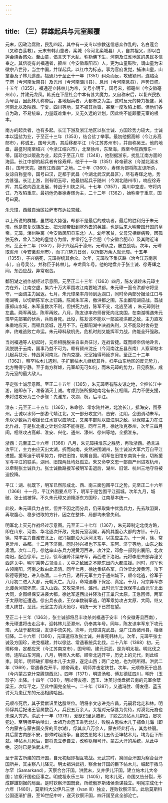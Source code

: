 ```yaml
---
---
---
```

title: （三）群雄起兵与元室颠覆
---



元末，因政治腐败，民乱四起，其中有一支专以宗教迷信惑众作乱的，名白莲会（又称白莲教）。元末有韩山童者，栾城（今河北栾城县）人，自其祖父，即以白莲会烧香惑众。至山童，倡言天下大乱，弥勒佛下生，河南及江淮地区的愚民多信奉之。其信徒有刘福通者，颍州（今安徽阜阳市）人，更为山童鼓吹，谓山童为宋徽宗八世孙，当主中国，并谋起兵，以红巾为标志。事为官府发觉，捕诛山童，山童妻及子林儿逃走。福通乃于至正十一年（1351）纠众而反，攻破颍州，连陷汝宁府（今河南汝南县）及光州（今河南潢川县）、息州（今河南息县），声势日盛。十五年（1355），福通迎立韩林儿为帝，又号小明王，国号宋，都亳州（今安徽亳州市），并建元龙凤。韩氏在下层社会中本有甚大魔力，又自称宋后，以复兴民族为号召，因此林儿称帝后，各地起兵者，大都奉之为主。这时反元的势力极盛，黄河南北以及陕西、宁夏、四川等地，莫不被其兵锋，甚至一度攻陷上都。但他们各自为政，不易统率，力量既难集中，又无久远的计划，因此终不能颠覆元室的根本。

南方的起兵者，也有多起。长江下游及浙江地区以张士诚、方国珍势力较大。士诚本以运盐为业，于至正十三年（1353），结合盐丁举事。最初他据高邮（今江苏高邮市），称诚王，国号大周，其后移都平江（今江苏苏州市），并自称吴王。他的地盘，最盛时南至绍兴（今浙江绍兴市），北至徐州，东至海，西至今皖西豫东一带。国珍也以贩盐为业，起兵于至正八年（1348），他割据浙东，扰乱江南方面的海运。长江中部的起兵者有徐寿辉，他于十一年（1351）称帝蕲水（今湖北浠水县），国号天完，据有江西湖广之地。二十年（1360），寿辉为部将陈友谅所杀，友谅自称皇帝，国号曰汉，定都于武昌（今湖北武汉武昌区），尽有寿辉之地，势力甚强。长江上游，则有明玉珍，他最初起兵于随州（今湖北随州市），响应徐寿辉，其后改向西北发展，转战于川陕之间。十七年（1357），乘川中空虚，守将内讧，乃攻陷重庆。最初他仍奉徐寿辉为主，二十二年（1362），始称帝于重庆，国号曰夏。

朱元璋，西藏自治区拉萨市布达拉宫藏。

以上所说的群雄，虽然地大势强，却都不是最后的成功者。最后的胜利归于朱元璋，他是恢复汉族故土、把元顺帝赶到塞外去的英雄，也是后来大明帝国开国的皇帝。元璋，濠州钟离（今安徽凤阳县东北）人，幼年家贫，父母兄相继病殁，因孤独无依，曾入当地的皇觉寺为僧，并常行乞于合肥（今安徽合肥市）及其附近诸州。至正十二年（1352），郭子兴起兵于濠州，元璋从之，屡立战功。次年，元璋取滁州（今安徽滁州市），而子兴势力日弱，以所部万余人就元璋。十五年（1355），子兴病死，元璋得统其余众。次年，元璋攻下集庆路（治今江苏南京市），自号吴公，并称臣于韩林儿，奉龙凤年号。他的地盘介于张士诚、徐寿辉之间，东西应战，异常艰苦。

鄱阳湖之战作战经过示意图。元至正二十三年（1363）四月，陈友谅趁朱元璋主力在外，江南空虚，集六十万大军围攻江南要地洪都。朱元璋一面令洪都守将坚守，一面调主力回返。七月，朱元璋亲率舟师到达湖口，同时命两部分据泾江口与南湖嘴，以切断陈军水上归路。陈闻朱军来，撤洪都之围，东出鄱阳湖应战。首战康郎山水域，朱军虽数次不利，但拼死力战，陈军不支，北逃至渚 ，朱元璋则驻左蠡。两军再战，陈军再败。八月，陈友谅率舟师冒死向北突围，在南湖嘴遇朱元璋早先部署的伏兵，兵败身死。此役，陈友谅不能以一部监视洪都之敌，主力直攻朱重地应天，而顿兵坚城，连月不下。在鄱阳湖中决战失利，又不能及时舍舟登岸，终难逃败亡命运。朱元璋料敌机先，危机时刻又能挥军力战，终能全歼强敌。

当刘福通等人初起时，元丞相脱脱亲自率兵征讨，连战皆捷。既而顺帝信纳谗言，流脱脱于云南，国事乃益不可为。赖有颍州沈丘（今河南沈丘县东南）人察罕帖木儿起兵扶元，转战黄河南北，所向克捷。元室始得苟延岁月。至正二十二年（1362），察罕帖木儿遇刺，子扩廓帖木儿继统其兵，扫平山东地区的反元势力，北方稍得宁静。至于南方群雄，元室却无可如何，而朱元璋的势力，日见膨胀，成为元室的最大敌人。

平定张士诚示意图。至正二十五年（1365），朱元璋尽有陈友谅之地，全控长江中游，随即东下，准备消灭士诚。考虑到张所据地南北有长江相隔，兵力不便支援，朱将进攻分为三个步骤：先淮东，次湖、杭，后平江。

淮东：元至正二十五年（1365），朱命徐、常水陆并进，北渡长江，抵海安，围泰州。士诚以水师一部游弋靖江北，又一部分攻宜兴、吉安、江阴，企图调动朱军。朱以少数兵力增援长江水寨以应靖江，又亲率部队以应江阴之敌，以保障主力在江北作战，于是张北援之计划全部不能得逞。同年三月，徐达攻克泰州，次年三四月间，相继攻占高邮、淮安、兴化、通州、濠州、徐州等地，全据淮东。

浙西：元至正二十六年（1366）八月，朱元璋挟淮东之胜势，再攻浙西。扬言进攻平江，主力由应天出太湖，折而向南，突然进围湖州，张士诚派大军六万自平江进援。援军迫于明军势力，停驻旧馆，筑寨自固。明军在旧馆东南筑十垒，切断援军与平江的联系，湖州、旧馆两处均处孤立。朱又命李文忠一部自严州进攻杭州，以牵制张士诚兵力。张士诚数路援军被明军击退后，湖州、旧馆、杭州三地守将被迫投降。

平江：湖、杭既下，明军已然形成北、西、南三面包围平江之势。元至正二十六年（1366）十一月，平江外围要点尽下，明军于是包围平江孤城。次年九月，城破，张士诚被俘。不久朱元璋又迫降浙东方国珍，江南基本统一。

此役，朱元璋兵力占优，但并不因之而分兵，仍采取集中优势兵力，先去敌羽翼，再取腹心、稳步进取的方针，因之在整体、局部均未曾失利。

明军北上灭元作战经过示意图。元至正二十七年（1367），朱元璋制定北伐方略，即在山东、河南、华北逐次歼敌，先剪元室羽翼，再捣其腹心大都的方针。十月，徐、常率主力自淮安北上，张兴祖部沿大运河北攻，以策应主力。十一月，徐、常克沂州、益都。十二月下济南。同时孙兴祖也下东平、东阿、济宁等地，山东之敌肃清。次年二月，徐达率山东兵力溯黄河西进，攻汴梁，邓愈一部则出襄阳，北攻南阳，配合徐军。三月，徐军迫降汴梁守军，再西进下洛阳。元将李思齐部弃潼关西逃关中，明军乘势占领潼关，关中之敌因之不能东出向大都进援。同时，邓军也占领南阳，河南之敌由此肃清。同年七月，徐达集结各军，自汴梁北渡黄河，攻下彰德等要地，进入临清。二十六日，诱歼元军主力于通州城下，顺帝北逃，徐军于八月初二进入大都，元朝灭亡。九月，命常遇春下保定、真定。十月，冯宗异军亦北渡黄河取怀庆，进入山西。又攻克泽州、潞州。此时元军王保保率山西元军北出大同，企图经保安进袭大都。徐达军遂西出井陉攻打王巢穴太原。王急回师，两军于太原附近遭遇。徐出兵夜袭，王仅率数骑窜逃，明军乘势攻占太原、大同，继又进入陕甘。至此，元室主力消灭殆尽，明统一天下已然在望。

至正二十三年（1363），张士诚部将吕丰攻杀刘福通于安丰（今安徽寿县西南），朱元璋遣将击走吕丰，迎韩林儿至滁州，仍奉其年号。同年，陈友谅率军东下攻元璋，大战于鄱阳湖，友谅中流矢死。次年，元璋进克武昌，湖广江西诸州县，相继归降。二十六年（1366），元璋遣将攻张士诚，并害死韩林儿。次年，元璋平张士诚及方国珍，进克福建，并以徐达、常遇春统兵北伐。二十八年（1368）初，元璋称帝，定都应天（今江苏南京市），国号明，建元洪武，是为明太祖。明北伐之师，连陷山东河南，八月，明师入大都，顺帝北逃开平，历史上的元代，到此结束。同年，明师破扩廓帖木儿于太原，遂定山西；两广之地，也为明所得。洪武二年（1369），常遇春克开平，顺帝再走，明师并击定陕甘。次年，元顺帝死于应昌（今内蒙古克什克腾旗西北）。四年（1371），明遣汤和、傅友德征四川，明升（玉珍子）出降。十四年（1381），明以傅友德、蓝玉、沐英讨伐盘据云南的元室余孽梁王，次年平之，至此中国完全统一。二十年（1387），又遣冯胜、傅友德、蓝玉讨灭为患辽东的元丞相纳哈出。

元顺帝死后，其子爱猷识里达腊继位。明将李文忠进克应昌，元嗣君北走和林。明师俘其后妃诸王官属数百人，兵民五万余人。太祖对元俘甚为优待，对漠北元裔也未深入穷追。洪武十一年（1378），爱猷识里达腊死，子脱古思帖木儿嗣位，屡次犯边。至明师平纳哈出，太祖乃命蓝玉乘势北讨，败脱古思帖木儿于捕鱼儿海（即今内蒙古与蒙古国交界的贝尔湖），俘其众八万余人，蒙古经此打击，其势益弱。其后蒙古内部不安，部帅时起纷争，自脱古思帖木儿五传至坤帖木儿，均为臣下所弑。坤帖木儿死后，部将鬼立赤自立，改称鞑靼可汗。蒙古大汗的系统，从此中绝，这时已是洪武末年。

至于蒙古所建的四汗国，自元初起即相互攻战。元武宗时，窝阔台汗国为察合台汗国所并，其主察八儿降元。明太祖洪武初，察合台汗国的臣下帖木儿，崛起于撒马尔罕（Samarkand），灭察合台汗国。洪武末，又并伊儿汗国，建立帖木儿大帝国；钦察汗国也臣事之。明成祖永乐三年（1405），帖木儿死，帝国又告分裂，形成群雄割据的局面。是时钦察汗国既衰，所统俄罗斯诸侯渐谋独立。明宪宗成化十六年（1480），莫斯科大公伊凡三世（Ivan Ⅲ）独立，连败钦察汗军。此后莫斯科公国逐渐扩展，至16世纪中叶，遂灭钦察汗国，四汗国至此全部沦亡。